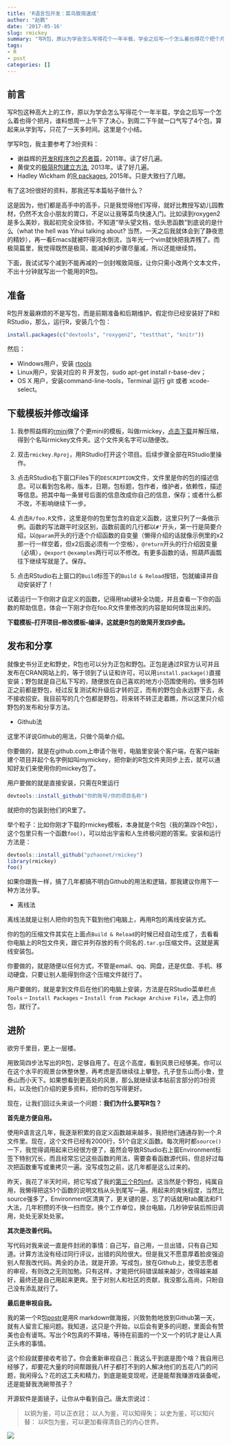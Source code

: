 ```yaml
---
title: 'R语言包开发：菜鸟致简速成'
author: "赵鹏"
date: '2017-05-16'
slug: rmickey
summary: "写R包，原以为学会怎么写得花个一年半载，学会之后写一个怎么着也得花个把个月，谁料想一旦下了决心，我一口气写了4个包，算起来从学到写，只花了一天多时间。"
tags:
- R
- post
categories: []
---
```


## 前言

写R包这种高大上的工作，原以为学会怎么写得花个一年半载，学会之后写一个怎么着也得个把月，谁料想周一上午下了决心，到周二下午就一口气写了4个包，算起来从学到写，只花了一天多时间。这里是个小结。

学写R包，我主要参考了3份资料：

- 谢益辉的[开发R程序包之忍者篇](https://cos.name/2011/05/write-r-packages-like-a-ninja/)，2011年。读了好几遍。
- 黄俊文的[极简R包建立方法](https://cos.name/2013/11/building-r-packages-easily/), 2013年。读了好几遍。
- Hadley Wickham 的[R packages](http://r-pkgs.had.co.nz/), 2015年。只是大致扫了几眼。

有了这3份很好的资料，那我还写本篇帖子做什么？

这是因为，他们都是高手中的高手，只是我觉得他们写得，就好比教授写幼儿园教材，仍然不太合小朋友的胃口，不足以让我等菜鸟快速入门。比如读到roxygen2是多么美妙，我起初完全没体验，不知道“举头望文档，低头思函数”到底说的是什么（what the hell was Yihui talking about? 当然，一天之后我就体会到了静夜思的精妙），再一看Emacs就被吓得河水倒流，当年光一个vim就快把我弄残了。而极简篇里，我觉得既然是极简，能减掉的步骤尽量减，所以还能继续剪。

下面，我试试写个减到不能再减的一剑封喉致简版，让你只需小改两个文本文件，不出十分钟就写出一个能用的R包。

## 准备

R包开发最麻烦的不是写包，而是前期准备和后期维护。假定你已经安装好了R和RStudio，那么，运行R，安装几个包：

```r
install.packages(c("devtools", "roxygen2", "testthat", "knitr"))
```

然后：

- Windows用户，安装 [rtools](http://cran.r-project.org/bin/windows/Rtools/)
- Linux用户，安装对应的 R 开发包，sudo apt-get install r-base-dev；
- OS X 用户，安装command-line-tools，Terminal 运行 git 或者 xcode-select。


## 下载模板并修改编译

1. 我参照益辉的[rmini](https://github.com/yihui/rmini)做了个更mini的模板，叫做rmickey，[点击下载](https://github.com/pzhaonet/rmickey/archive/master.zip)并解压缩，得到个名叫rmickey文件夹。这个文件夹名字可以随便改。

2. 双击`rmickey.Rproj`，用RStudio打开这个项目。后续步骤全部在RStudio里操作。

3. 点击RStudio右下窗口Files下的`DESCRIPTION`文件，文件里是你的包的描述信息。可以看到包名称，版本，日期，包标题，包作者，维护者，依赖性，描述等信息。把其中每一条冒号后面的信息改成你自己的信息，保存；或者什么都不改，不影响继续下一步。

3. 点击`R/foo.R`文件，这里是你的包里包含的自定义函数，这里只列了一条做示例。函数的写法跟平时没区别，函数前面的几行都以`#' `开头，第一行是简要介绍，以`@param`开头的行逐个介绍函数的自变量（懒得介绍的话就像示例里的x2那一行一样空着，但x2后面必须有一个空格），`@return`开头的行介绍因变量（必填），`@export` `@examples`两行可以不修改。有更多函数的话，照葫芦画瓢往下继续写就是了。保存。

4. 点击RStudio右上窗口的`Build`标签下的`Build & Reload`按钮，包就编译并自动安装好了！

试着运行一下你刚才自定义的函数，记得用tab键补全功能，并且查看一下你的函数的帮助信息，体会一下刚才你在foo.R文件里修改的内容是如何体现出来的。

**下载模板--打开项目--修改模板--编译，这就是R包的致简开发四步曲。**

## 发布和分享

就像史书分正史和野史，R包也可以分为正包和野包。正包是通过R官方认可并且发布在CRAN网站上的，等于领到了认证和许可，可以用`install.package()`直接安装；野包就是自己私下写的，随便放在自己喜欢的地方小范围使用的。很多包转正之前都是野包，经过反复测试和升级后才转的正，而有的野包会永远野下去，永不接收招安。我目前写的几个包都是野包，将来转不转正走着瞧，所以这里只介绍野包的发布和分享方法。

- Github法

这里不详说Github的用法，只做个简单介绍。

你要做的，就是在github.com上申请个账号，电脑里安装个客户端，在客户端新建个项目并起个名字例如叫mymickey，把你新的R包文件夹同步上去，就可以通知好友们来使用你的mickey包了。

用户要做的就是直接安装，只需在R里运行

```r
devtools::install_github("你的账号/你的项目名称")
```

就把你的包装到他们的R里了。

举个粒子：比如你刚才下载的rmickey模板，本身就是个R包（我的第四个R包），这个包里只有一个函数`foo()`，可以给出宇宙和人生终极问题的答案。安装和运行方法是：

```r
devtools::install_github("pzhaonet/rmickey")
library(rmickey)
foo()
```

如果你跟我一样，搞了几年都搞不明白Github的用法和逻辑，那我建议你用下一种方法分享。

- 离线法

离线法就是让别人把你的包先下载到他们电脑上，再用R包的离线安装方式。

你的包的压缩文件其实在上面点`Build & Reload`的时候已经自动生成了，去看看你电脑上的R包文件夹，跟它并列存放的有个同名的`.tar.gz`压缩文件。这就是离线安装包。

你要做的，就是随便以任何方式，不管是email、qq、网盘，还是优盘、手机、移动硬盘，只要让别人能得到你这个压缩文件就行了。

用户要做的，就是拿到文件后在他们的电脑上安装，方法是在RStudio菜单栏点`Tools` -- `Install Packages` -- `Install from Package Archive File`，选上你的包，就行了。

## 进阶

欲穷千里目，更上一层楼。

用致简四步法写出的R包，足够自用了。在这个高度，看到风景已经够美。你可以在这个水平的观景台休整休整，再考虑是否继续往上攀登。孔子登东山而小鲁，登泰山而小天下。如果想看到更高处的风景，那么就继续读本帖前言部分的3份资料，以及他们介绍的更多资料，把你的包写得更好。

现在，让我们回过头来谈一个问题：**我们为什么要写R包？**

**首先是方便自用。**

使用R语言这几年，我逐渐积累的自定义函数越来越多，我把他们通通存到一个.R文件里。现在，这个文件已经有2000行，51个自定义函数。每次用时都`source()`一下，我觉得调用起来已经很方便了，虽然会导致RStudio右上窗Environment标签下特别冗长，而且经常忘记这些函数的用法，需要查看函数源代码，但总好过每次把函数重写或重拷贝一遍。没写成包之前，这几年都是这么过来的。

昨天，我花了半天时间，把它写成了我的[第三个R包mf](https://github.com/pzhaonet/mf)。这当然是个野包，纯属自用，我懒得把这51个函数的说明文档从头到尾写一遍。用起来的爽快程度，当然比source强多了，Environment区清爽了，更关键的是，忘了的话就用tab魔法和F1大法，几年积攒的不快一扫而空。换个工作单位，换台电脑，几秒钟安装后照旧调用，处处无家处处家。

**其次是改善代码。**

写代码对我来说一直是件封闭的事情：自己写，自己用，一旦出错，只有自己知道。计算方法没有经过同行评议，出错的风险很大。但是我又不愿意厚着脸皮强迫别人帮我改代码。两全的办法，就是开源，写成包，放在Github上，接受志愿者的审视，有则改之无则加勉。只有这样，才能把代码错误越来越少，改得越来越好，最终还是自己用起来更爽。至于对别人和社区的贡献，我没那么高尚，只盼自己没有添乱就行了。

**最后是审视自我。**

我的第一个R包[postr](https://github.com/pzhaonet/postr)是用R markdown做海报，兴致勃勃地放到Github第一天，就有人留言汇报问题。我知道，这只是个开始，以后会有更多的问题，里面会有赞美也会有谩骂。写出个R包真的不算啥，等待在前面的一个又一个的坑才是让人真正头疼的事情。

这个阶段就要接收考验了。你会重新审视自己：我这么干到底是图个啥？我自用已经够了，却要花大量的时间帮跟我八杆子都打不到的人解决他们的五花八门的问题，我闲得么？花的这工夫和精力，到底是能变现呢，还是能帮我赚游戏装备呢，还是能替我洗碗带孩子？

开源软件是面镜子，让你从中看到自己。唐太宗说过：

> 以铜为鉴，可以正衣冠；
> 以人为鉴，可以知得失；
> 以史为鉴，可以知兴替：
> 以R包为鉴，可以更加看得清自己的内心世界。

![](http://dapengde.com/wp-content/uploads/2017/03/2017-03-19.jpg)